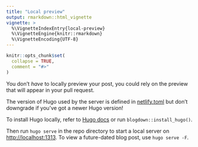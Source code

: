 ```yaml
---
title: "Local preview"
output: rmarkdown::html_vignette
vignette: >
  %\VignetteIndexEntry{local-preview}
  %\VignetteEngine{knitr::rmarkdown}
  %\VignetteEncoding{UTF-8}
---
```


```r
knitr::opts_chunk$set(
  collapse = TRUE,
  comment = "#>"
)
```

You don't _have_ to locally preview your post, you could rely on the preview that will appear in your pull request.

The version of Hugo used by the server is defined in [netlify.toml](https://github.com/ropensci/roweb2/blob/master/netlify.toml) but don't downgrade if you've got a newer Hugo version!

To install Hugo locally, refer to [Hugo docs](https://gohugo.io/getting-started/installing/) or run `blogdown::install_hugo()`.

Then run `hugo serve` in the repo directory to start a local server on [http://localhost:1313](http://localhost:1313). To view a future-dated blog post, use `hugo serve -F`.

